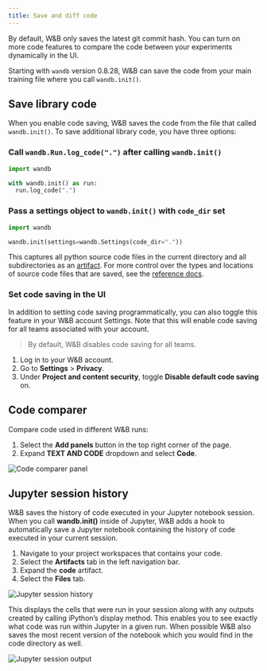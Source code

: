 ```yaml
---
title: Save and diff code
---
```


By default, W&B only saves the latest git commit hash. You can turn on more code features to compare the code between your experiments dynamically in the UI.

Starting with `wandb` version 0.8.28, W&B can save the code from your main training file where you call `wandb.init()`. 

## Save library code

When you enable code saving, W&B saves the code from the file that called `wandb.init()`. To save additional library code, you have three options:

### Call `wandb.Run.log_code(".")` after calling `wandb.init()`

```python
import wandb

with wandb.init() as run:
  run.log_code(".")
```

### Pass a settings object to `wandb.init()` with `code_dir` set

```python
import wandb

wandb.init(settings=wandb.Settings(code_dir="."))
```

This captures all python source code files in the current directory and all subdirectories as an [artifact](/models/ref/python/experiments/artifact). For more control over the types and locations of source code files that are saved, see the [reference docs](/models/ref/python/experiments/run#log_code).

### Set code saving in the UI

In addition to setting code saving programmatically, you can also toggle this feature in your W&B account Settings. Note that this will enable code saving for all teams associated with your account.

> By default, W&B disables code saving for all teams.

1. Log in to your W&B account.
2. Go to **Settings** > **Privacy**.
3. Under **Project and content security**, toggle **Disable default code saving** on. 

## Code comparer
Compare code used in different W&B runs:

1. Select the **Add panels** button in the top right corner of the page.
2. Expand **TEXT AND CODE** dropdown and select **Code**.


<Frame>
    <img src="/images/app_ui/code_comparer.png" alt="Code comparer panel"  />
</Frame>

## Jupyter session history

W&B saves the history of code executed in your Jupyter notebook session. When you call **wandb.init()** inside of Jupyter, W&B adds a hook to automatically save a Jupyter notebook containing the history of code executed in your current session. 


1. Navigate to your project workspaces that contains your code.
2. Select the **Artifacts** tab in the left navigation bar.
3. Expand the **code** artifact.
4. Select the **Files** tab.

<Frame>
    <img src="/images/app_ui/jupyter_session_history.gif" alt="Jupyter session history"  />
</Frame>

This displays the cells that were run in your session along with any outputs created by calling iPython’s display method. This enables you to see exactly what code was run within Jupyter in a given run. When possible W&B also saves the most recent version of the notebook which you would find in the code directory as well.

<Frame>
    <img src="/images/app_ui/jupyter_session_history_display.png" alt="Jupyter session output"  />
</Frame>